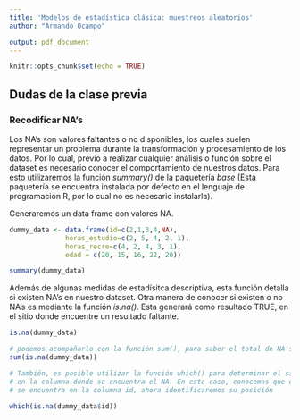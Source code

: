 ```yaml
---
title: 'Modelos de estadística clásica: muestreos aleatorios'
author: "Armando Ocampo"

output: pdf_document
---
```


```r
knitr::opts_chunk$set(echo = TRUE)
```

## Dudas de la clase previa

### Recodificar NA's

Los NA's son valores faltantes o no disponibles, los cuales suelen representar un problema durante la transformación y procesamiento de los datos. Por lo cual, previo a realizar cualquier análisis o función sobre el dataset es necesario conocer el comportamiento de nuestros datos. Para esto utilizaremos la función *summary()* de la paquetería *base* (Esta paquetería se encuentra instalada por defecto en el lenguaje de programación R, por lo cual no es necesario instalarla).

Generaremos un data frame con valores NA.

```r
dummy_data <- data.frame(id=c(2,1,3,4,NA),
              horas_estudio=c(2, 5, 4, 2, 1),
              horas_recre=c(4, 2, 4, 3, 1),
              edad = c(20, 15, 16, 22, 20))

summary(dummy_data)
```

Además de algunas medidas de estadísitca descriptiva, esta función detalla si existen NA's en nuestro dataset. Otra manera de conocer si existen o no NA's es mediante la función *is.na()*. Esta generará como resultado TRUE, en el sitio donde encuentre un resultado faltante.

```r
is.na(dummy_data)

# podemos acompañarlo con la función sum(), para saber el total de NA's 
sum(is.na(dummy_data))

# También, es posible utilizar la función which() para determinar el sitio
# en la columna donde se encuentra el NA. En este caso, conocemos que el NA 
# se encuentra en la columna id, ahora identificaremos su posición

which(is.na(dummy_data$id))
```

